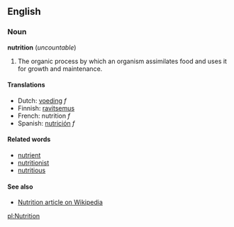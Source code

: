 ==English==
===Noun===
'''nutrition''' (''uncountable'')

# The organic process by which an organism assimilates food and uses it for growth and maintenance.

====Translations====
*Dutch: [[voeding]] ''f''
*Finnish: [[ravitsemus]]
*French: nutrition ''f''
*Spanish: [[nutrición]] ''f''

====Related words====
*[[nutrient]]
*[[nutritionist]]
*[[nutritious]]

====See also====
* [[w:Nutrition|Nutrition article on Wikipedia]]

[[pl:Nutrition]]